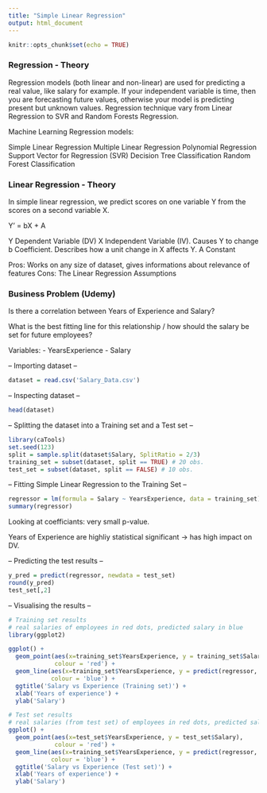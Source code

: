 ```yaml
---
title: "Simple Linear Regression"
output: html_document
---
```


```r
knitr::opts_chunk$set(echo = TRUE)
```
### Regression - Theory
Regression models (both linear and non-linear) are used for predicting a real value, like salary for example. If your independent variable is time, then you are forecasting future values, otherwise your model is predicting present but unknown values. Regression technique vary from Linear Regression to SVR and Random Forests Regression.

Machine Learning Regression models:

Simple Linear Regression
Multiple Linear Regression
Polynomial Regression
Support Vector for Regression (SVR)
Decision Tree Classification
Random Forest Classification

### Linear Regression - Theory

In simple linear regression, we predict scores on one variable Y from the scores on a second variable X. 

Y' = bX + A

Y Dependent Variable (DV)
X Independent Variable (IV). Causes Y to change
b Coefficient. Describes how a unit change in X affects Y.
A Constant

Pros: Works on any size of dataset, gives informations about relevance of features
Cons: The Linear Regression Assumptions


### Business Problem (Udemy)

Is there a correlation between Years of Experience and Salary?

What is the best fitting line for this relationship / how should the salary be set for future employees?

Variables:
- YearsExperience
- Salary

-- Importing dataset -- 
```r
dataset = read.csv('Salary_Data.csv')
```

-- Inspecting dataset -- 
```r
head(dataset)
```
  
-- Splitting the dataset into a Training set and a Test set  -- 
```r
library(caTools)
set.seed(123)
split = sample.split(dataset$Salary, SplitRatio = 2/3)
training_set = subset(dataset, split == TRUE) # 20 obs.
test_set = subset(dataset, split == FALSE) # 10 obs.
```

-- Fitting Simple Linear Regression to the Training Set -- 
```r
regressor = lm(formula = Salary ~ YearsExperience, data = training_set)
summary(regressor)
```
Looking at coefficiants: very small p-value.

Years of Experience are highliy statistical significant -> has high impact on DV.

-- Predicting the test results --
```r
y_pred = predict(regressor, newdata = test_set)
round(y_pred)
test_set[,2]
```

-- Visualising the results -- 
```r

# Training set results
# real salaries of employees in red dots, predicted salary in blue
library(ggplot2)

ggplot() +
  geom_point(aes(x=training_set$YearsExperience, y = training_set$Salary),
             colour = 'red') +
  geom_line(aes(x=training_set$YearsExperience, y = predict(regressor, newdata = training_set)),
            colour = 'blue') +
  ggtitle('Salary vs Experience (Training set)') +
  xlab('Years of experience') + 
  ylab('Salary')
```


```r
# Test set results
# real salaries (from test set) of employees in red dots, predicted salary in blue (trained on training set)
ggplot() +
  geom_point(aes(x=test_set$YearsExperience, y = test_set$Salary),
             colour = 'red') +
  geom_line(aes(x=training_set$YearsExperience, y = predict(regressor, newdata = training_set)),
            colour = 'blue') +
  ggtitle('Salary vs Experience (Test set)') +
  xlab('Years of experience') + 
  ylab('Salary')

```


